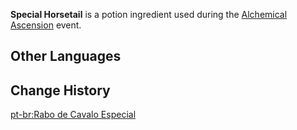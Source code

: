 {{Item Infobox
|id           = 7 <!-- AlchemySimCropExcelConfigData -->
|image        = Item Special Horsetail.png
|type         = Potion Ingredients
|quality      = 2
|group        = Dexterity
|group_label  = Efficacy
|group_icon   = Alchemical Ascension Efficacy Dexterity.png
|description  = An alchemical ingredient modified specially for use by the Knights of Favonius's Alchemy shop in concocting potions. In Alchemy, it primarily provides a small amount of {{Color|BP|Dexterity}} efficacy. <br> Has the {{Color|BP|Endurance}} characteristic, which will appear in potions under certain conditions.
|source1      = [[Alchemical Ascension]] - Alchemy Level 2
|event        = Alchemical Ascension
}}
'''Special Horsetail''' is a potion ingredient used during the [[Alchemical Ascension]] event.

==Other Languages==
{{Other Languages|default_hidden=1
|en      = Special Horsetail
|zhs     = 特别的马尾
|zhs_rm  = 
|zht     = 特別的馬尾
|zht_rm  = 
|ja      = 特別な馬尾
|ja_rm   = Tokubetsu-na Babi
|ko      = 특별한 말총
|ko_rm   = 
|es      = Cola de caballo especial
|fr      = Queue de cheval spéciale
|ru      = Особый конский хвост
|th      = Horsetail พิเศษ
|th_rm   = 
|vi      = Đuôi Ngựa Đặc Biệt
|de      = Besonderer Pferdeschwanz
|id      = Horsetail Khusus
|pt      = Rabo de Cavalo Especial
|tr      = Özel Atkuyruğu
|it      = Equiseto speciale
}}

==Change History==
{{Change History|4.5}}

[[pt-br:Rabo de Cavalo Especial]]